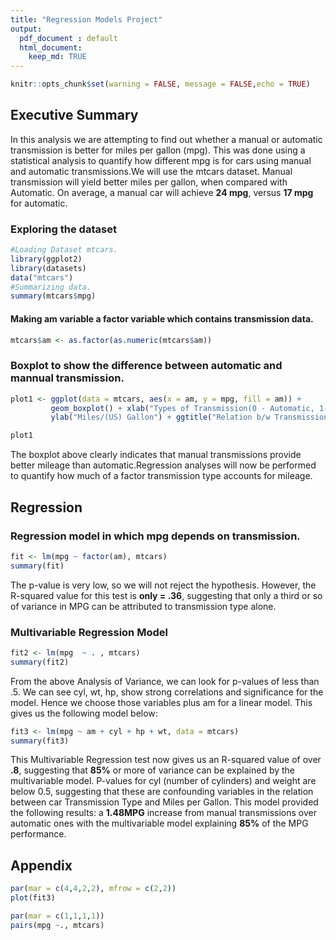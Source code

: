 ```yaml
---
title: "Regression Models Project"
output: 
  pdf_document : default
  html_document:
    keep_md: TRUE
---
```


```r
knitr::opts_chunk$set(warning = FALSE, message = FALSE,echo = TRUE)
```

## Executive Summary
In this analysis we are attempting to find out whether a manual or automatic transmission is better for miles per gallon (mpg). This was done using a statistical analysis to quantify how different mpg is for cars using manual and automatic transmissions.We will use the mtcars dataset.
Manual transmission will yield better miles per gallon, when compared with Automatic. On average, a manual car will achieve **24 mpg**, versus **17 mpg** for automatic.

### Exploring the dataset
```r
#Loading Dataset mtcars.
library(ggplot2)
library(datasets)
data("mtcars")
#Summarizing data.
summary(mtcars$mpg)
```

#### Making am variable a factor variable which contains transmission data.
```r
mtcars$am <- as.factor(as.numeric(mtcars$am))
```

### Boxplot to show the difference between automatic and mannual transmission.
```r
plot1 <- ggplot(data = mtcars, aes(x = am, y = mpg, fill = am)) + 
         geom_boxplot() + xlab("Types of Transmission(0 - Automatic, 1- Mannual)") +
         ylab("Miles/(US) Gallon") + ggtitle("Relation b/w Transmission and Mpg")

plot1
```

The boxplot above clearly indicates that manual transmissions provide better mileage than automatic.Regression analyses will now be performed to quantify how much of a factor transmission type accounts for mileage.

## Regression
### Regression model in which mpg depends on transmission.
```r
fit <- lm(mpg ~ factor(am), mtcars)
summary(fit)
```

The p-value is very low, so we will not reject the hypothesis. However, the R-squared value for this test is **only = .36**, suggesting that only a third or so of variance in MPG can be attributed to transmission type alone.

### Multivariable Regression Model
```r
fit2 <- lm(mpg  ~ . , mtcars)
summary(fit2)
```

From the above Analysis of Variance, we can look for p-values of less than .5. We can see cyl, wt, hp, show strong correlations and significance for the model. Hence we choose those variables plus am for a linear model. This gives us the following model below:

```r
fit3 <- lm(mpg ~ am + cyl + hp + wt, data = mtcars)
summary(fit3)
```

This Multivariable Regression test now gives us an R-squared value of over **.8**, suggesting that **85%** or more of variance can be explained by the multivariable model. P-values for cyl (number of cylinders) and weight are below 0.5, suggesting that these are confounding variables in the relation between car Transmission Type and Miles per Gallon. 
This model provided the following results: a **1.48MPG** increase from manual transmissions over automatic ones with the multivariable model explaining **85%** of the MPG performance.

## Appendix

```r
par(mar = c(4,4,2,2), mfrow = c(2,2))
plot(fit3)
```

```r
par(mar = c(1,1,1,1))
pairs(mpg ~., mtcars)
```
